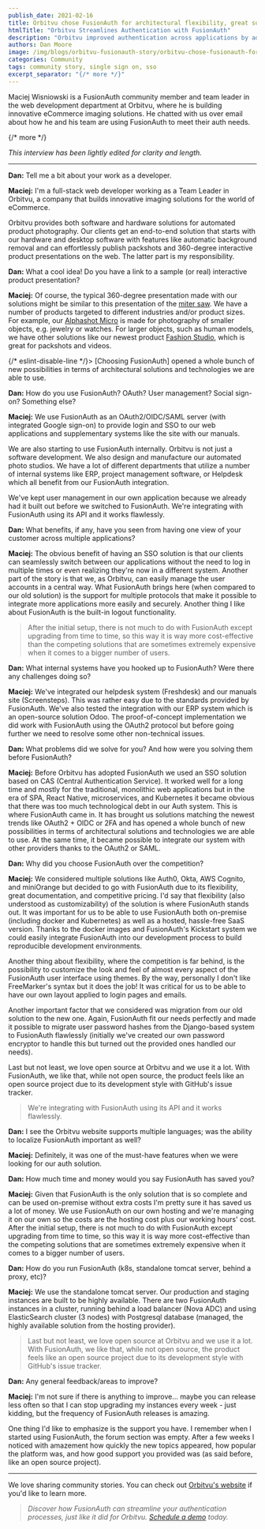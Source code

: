 ```yaml
---
publish_date: 2021-02-16 
title: Orbitvu chose FusionAuth for architectural flexibility, great support, and customizability
htmlTitle: "Orbitvu Streamlines Authentication with FusionAuth"
description: "Orbitvu improved authentication across applications by adopting FusionAuth, enabling seamless SSO, protocol flexibility, and simplified user management."
authors: Dan Moore
image: /img/blogs/orbitvu-fusionauth-story/orbitvu-chose-fusionauth-for-architectural-flexibility-great-support-and-customizability-header-image.png
categories: Community
tags: community story, single sign on, sso
excerpt_separator: "{/* more */}"
---
```


Maciej Wisniowski is a FusionAuth community member and team leader in the web development department at Orbitvu, where he is building innovative eCommerce imaging solutions. He chatted with us over email about how he and his team are using FusionAuth to meet their auth needs. 

{/* more */}

*This interview has been lightly edited for clarity and length.*

-------

**Dan:** Tell me a bit about your work as a developer.

**Maciej:** I'm a full-stack web developer working as a Team Leader in Orbitvu, a company that builds innovative imaging solutions for the world of eCommerce. 

Orbitvu provides both software and hardware solutions for automated product photography. Our clients get an end-to-end solution that starts with our hardware and desktop software with features like automatic background removal and can effortlessly publish packshots and 360-degree interactive product presentations on the web. The latter part is my responsibility.

**Dan:** What a cool idea! Do you have a link to a sample (or real) interactive product presentation? 

**Maciej:** Of course, the typical 360-degree presentation made with our solutions might be similar to this presentation of the [miter saw](https://orbitvu.co/share/uEnZJgngCNobquxATcbAyf/17144/orbittour/view). We have a number of products targeted to different industries and/or product sizes. For example, our [Alphashot Micro](https://orbitvu.com/product/alphashot-micro/) is made for photography of smaller objects, e.g. jewelry or watches. For larger objects, such as human models, we have other solutions like our newest product [Fashion Studio](https://orbitvu.com/product/fashion-studio/), which is great for packshots and videos.

{/* eslint-disable-line */}> [Choosing FusionAuth] opened a whole bunch of new possibilities in terms of architectural solutions and technologies we are able to use. 

**Dan:** How do you use FusionAuth? OAuth? User management? Social sign-on? Something else?

**Maciej:** We use FusionAuth as an OAuth2/OIDC/SAML server (with integrated Google sign-on) to provide login and SSO to our web applications and supplementary systems like the site with our manuals. 

We are also starting to use FusionAuth internally. Orbitvu is not just a software development. We also design and manufacture our automated photo studios. We have a lot of different departments that utilize a number of internal systems like ERP, project management software, or Helpdesk which all benefit from our FusionAuth integration.

We've kept user management in our own application because we already had it built out before we switched to FusionAuth. We're integrating with FusionAuth using its API and it works flawlessly.

**Dan:** What benefits, if any, have you seen from having one view of your customer across multiple applications?

**Maciej:** The obvious benefit of having an SSO solution is that our clients can seamlessly switch between our applications without the need to log in multiple times or even realizing they're now in a different system. Another part of the story is that we, as Orbitvu, can easily manage the user accounts in a central way. What FusionAuth brings here (when compared to our old solution) is the support for multiple protocols that make it possible to integrate more applications more easily and securely. Another thing I like about FusionAuth is the built-in logout functionality.

> After the initial setup, there is not much to do with FusionAuth except upgrading from time to time, so this way it is way more cost-effective than the competing solutions that are sometimes extremely expensive when it comes to a bigger number of users.

**Dan:** What internal systems have you hooked up to FusionAuth? Were there any challenges doing so?

**Maciej:** We've integrated our helpdesk system (Freshdesk) and our manuals site (Screensteps). This was rather easy due to the standards provided by FusionAuth. We've also tested the integration with our ERP system which is an open-source solution Odoo. The proof-of-concept implementation we did work with FusionAuth using the OAuth2 protocol but before going further we need to resolve some other non-technical issues.

**Dan:** What problems did we solve for you? And how were you solving them before FusionAuth?

**Maciej:** Before Orbitvu has adopted FusionAuth we used an SSO solution based on CAS (Central Authentication Service). It worked well for a long time and mostly for the traditional, monolithic web applications but in the era of SPA, React Native, microservices, and Kubernetes it became obvious that there was too much technological debt in our Auth system. This is where FusionAuth came in. It has brought us solutions matching the newest trends like OAuth2 + OIDC or 2FA and has opened a whole bunch of new possibilities in terms of architectural solutions and technologies we are able to use. At the same time, it became possible to integrate our system with other providers thanks to the OAuth2 or SAML.

**Dan:** Why did you choose FusionAuth over the competition?

**Maciej:** We considered multiple solutions like Auth0, Okta, AWS Cognito, and miniOrange but decided to go with FusionAuth due to its flexibility, great documentation, and competitive pricing. I'd say that flexibility (also understood as customizability) of the solution is where FusionAuth stands out. It was important for us to be able to use FusionAuth both on-premise (including docker and Kubernetes) as well as a hosted, hassle-free SaaS version. Thanks to the docker images and FusionAuth's Kickstart system we could easily integrate FusionAuth into our development process to build reproducible development environments.

Another thing about flexibility, where the competition is far behind, is the possibility to customize the look and feel of almost every aspect of the FusionAuth user interface using themes. By the way, personally I don't like FreeMarker's syntax but it does the job! It was critical for us to be able to have our own layout applied to login pages and emails.

Another important factor that we considered was migration from our old solution to the new one. Again, FusionAuth fit our needs perfectly and made it possible to migrate user password hashes from the Django-based system to FusionAuth flawlessly (initially we've created our own password encryptor to handle this but turned out the provided ones handled our needs).

Last but not least, we love open source at Orbitvu and we use it a lot. With FusionAuth, we like that, while not open source, the product feels like an open source project due to its development style with GitHub's issue tracker.

> We're integrating with FusionAuth using its API and it works flawlessly.

**Dan:** I see the Orbitvu website supports multiple languages; was the ability to localize FusionAuth important as well?

**Maciej:** Definitely, it was one of the must-have features when we were looking for our auth solution.

**Dan:** How much time and money would you say FusionAuth has saved you?

**Maciej:** Given that FusionAuth is the only solution that is so complete and can be used on-premise without extra costs I'm pretty sure it has saved us a lot of money. We use FusionAuth on our own hosting and we're managing it on our own so the costs are the hosting cost plus our working hours' cost. After the initial setup, there is not much to do with FusionAuth except upgrading from time to time, so this way it is way more cost-effective than the competing solutions that are sometimes extremely expensive when it comes to a bigger number of users.

**Dan:** How do you run FusionAuth (k8s, standalone tomcat server, behind a proxy, etc)?

**Maciej:** We use the standalone tomcat server. Our production and staging instances are built to be highly available. There are two FusionAuth instances in a cluster, running behind a load balancer (Nova ADC) and using ElasticSearch cluster (3 nodes) with Postgresql database (managed, the highly available solution from the hosting provider).

> Last but not least, we love open source at Orbitvu and we use it a lot. With FusionAuth, we like that, while not open source, the product feels like an open source project due to its development style with GitHub's issue tracker.

**Dan:** Any general feedback/areas to improve?

**Maciej:** I'm not sure if there is anything to improve... maybe you can release less often so that I can stop upgrading my instances every week - just kidding, but the frequency of FusionAuth releases is amazing.

One thing I'd like to emphasize is the support you have. I remember when I started using FusionAuth, the forum section was empty. After a few weeks I noticed with amazement how quickly the new topics appeared, how popular the platform was, and how good support you provided was (as said before, like an open source project).

-------

We love sharing community stories. You can check out [Orbitvu's website](https://orbitvu.com/) if you'd like to learn more.

> _Discover how FusionAuth can streamline your authentication processes, just like it did for Orbitvu. [Schedule a demo](/contact) today._

